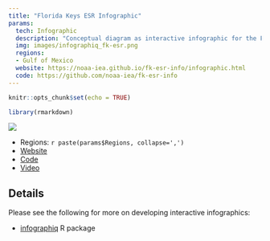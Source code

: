 ```yaml
---
title: "Florida Keys ESR Infographic"
params:
  tech: Infographic
  description: "Conceptual diagram as interactive infographic for the Florida Keys Sanctuary associated with Ecosystem Status Report (ESR)."
  img: images/infographiq_fk-esr.png
  regions: 
  - Gulf of Mexico
  website: https://noaa-iea.github.io/fk-esr-info/infographic.html
  code: https://github.com/noaa-iea/fk-esr-info
---
```


```r
knitr::opts_chunk$set(echo = TRUE)

library(rmarkdown)
```

![](`r params$img`)

  - Regions: `r paste(params$Regions, collapse=',')`
  - [Website](`r params$website`)
  - [Code](`r params$code`)
  - [Video](`r params$video`)

## Details

Please see the following for more on developing interactive infographics:

- [infographiq](https://github.com/marinebon/infographiq) R package






